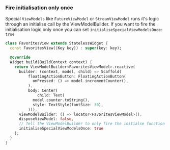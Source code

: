 ### Fire initialisation only once

Special `ViewModels` like `FutureViewModel` or `StreamViewModel` runs it's logic through an initialise call by the ViewModelBuilder. If you want to fire the initialisation logic only once you can set `initialiseSpecialViewModelsOnce: true`

```dart
class FavoritesView extends StatelessWidget {
  const FavoritesView({Key key}) : super(key: key);

  @override
  Widget build(BuildContext context) {
    return ViewModelBuilder<FavoritesViewModel>.reactive(
      builder: (context, model, child) => Scaffold(
          floatingActionButton: FloatingActionButton(
            onPressed: () => model.incrementCounter(),
          ),
          body: Center(
              child: Text(
            model.counter.toString(),
            style: TextStyle(fontSize: 30),
          ))),
      viewModelBuilder: () => locator<FavoritesViewModel>(),
      disposeViewModel: false,
      // Tell the ViewModelBuilder to only fire the initialse function once
      initialiseSpecialViewModelsOnce: true
    );
  }
}
```